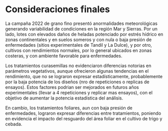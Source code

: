 # Consideraciones finales {.unnumbered}

La campaña 2022 de grano fino presentó anormalidades meteorológicas generando variabilidad de condiciones en la región Mar y Sierras. Por un lado, lotes con elevados daños de heladas potenciado por estrés hídrico en zonas continentales y en suelos someros y con nula o baja presión de enfermedades (sitios experimentales de Tandil y La Dulce), y por otro, cultivos con rendimientos normales, por lo general ubicados en zonas costeras, y con ambiente favorable para enfermedades. 

Los tratamientos curasemillas no evidenciaron diferencias notorias en parámetros vegetativos, aunque ofrecieron algunas tendencias en el rendimiento, que no se lograron expresar estadísticamente, probablemente por la baja potencia de los diseños (nro de repeticiones o replicas de ensayos). Estos factores podrian ser mejorados en futuros años experimentales (llevar a 4 repeticiones y replicar mas ensayos), con el objetivo de aumentar la potencia estadistica del análisis. 

En cambio, los tratamientos foliares, aun con baja presión de enfermedades, lograron expresar diferencias entre tratamientos, poniendo en evidencia el impacto del resguardo del área foliar en el cultivo de trigo y cebada. 

